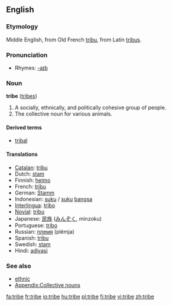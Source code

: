 ==English==
===Etymology===
Middle English, from Old French [[tribu]], from Latin [[tribus]].

===Pronunciation===
*Rhymes: [[Rhymes:English:-aɪb|-aɪb]]

=== Noun ===
'''tribe''' ([[tribes]])

# A socially, ethnically, and politically cohesive group of people.
# The collective noun for various animals.

====Derived terms====
*[[tribal]]

==== Translations ====
*[[Catalan]]: [[tribu]] {{f}}
*Dutch: [[stam]] {{m}}
*Finnish: [[heimo]]
*French: [[tribu]] {{f}}
*German: [[Stamm]] {{m}}
*Indonesian: [[suku]] / [[suku]] [[bangsa]]
*[[Interlingua]]: [[tribo]]
*[[Novial]]: [[tribu]]
*Japanese: [[民族]] ([[みんぞく]], minzoku)
*Portuguese: [[tribo]] {{f}}
*Russian: [[племя]] (plémja) {{n}}
*Spanish: [[tribu]] {{f}}
*Swedish: [[stam]]
*Hindi: [[adivasi]]

=== See also ===
*[[ethnic]]
*[[Appendix:Collective nouns]]
[[fa:tribe]]
[[fr:tribe]]
[[io:tribe]]
[[hu:tribe]]
[[pl:tribe]]
[[fi:tribe]]
[[vi:tribe]]
[[zh:tribe]]
